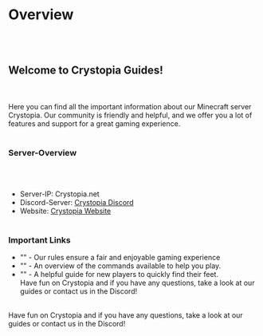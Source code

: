 # Overview
<br /><br />
## Welcome to Crystopia Guides!
<br /><br />
Here you can find all the important information about our Minecraft server Crystopia. Our community is friendly and helpful, and we offer you a lot of features and support for a great gaming experience.
<br /><br />
### Server-Overview
<br /><br />
- Server-IP: Crystopia.net
- Discord-Server: [Crystopia Discord](https://crystopia.link/discord) 
- Website: [Crystopia Website](https://www.crystopia.net) 
<br /><br />
### Important Links

-  "<link>" - Our rules ensure a fair and enjoyable gaming experience
-  "<link>" - An overview of the commands available to help you play.
-  "<link>" - A helpful guide for new players to quickly find their feet.<br />
Have fun on Crystopia and if you have any questions, take a look at our guides or contact us in the Discord!
<br /><br />

Have fun on Crystopia and if you have any questions, take a look at our guides or contact us in the Discord!

